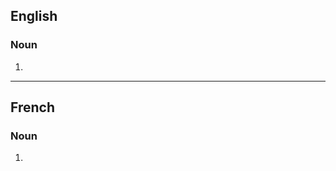 ==English==

===Noun===
{{head|en|noun form}}

# {{plural of|en|zoning}}

----

==French==

===Noun===
{{head|fr|noun plural forms|g=m-p}}

# {{plural of|fr|zoning}}